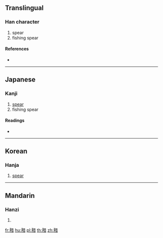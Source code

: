 {{character info/new}}
==Translingual==

===Han character===
{{Han char|rn=110|rad=矛|as=08|sn=13|four=14261|canj=NHTA}}

# spear
# fishing spear

====References====
* {{Han ref|kx=0822.260|dkj=23875|dj=1234.220|hdz=42767.070|uh=77E0|ud=30688|bh=DEE3|bd=57059}}

----

==Japanese==

===Kanji===
{{ja-kanji|grade=|rs=矛08}}

# [[spear]]
# fishing spear

====Readings====
* {{ja-readings|on=[[さく]] (saku), [[しゃく]] (shaku), [[ざく]] (zaku)|kun=[[ほこ]] (hoko)}}

----

==Korean==

===Hanja===
{{ko-hanja|hangeul=색|rv=saek|mr=saek}}

# [[spear]]

----

==Mandarin==

===Hanzi===
{{cmn-hanzi|pin=[[cè]] ([[ce4]])|wg=ts'e<sup>4</sup>}}

# {{defn|lang=cmn|sort=矛08}}

[[fr:矠]]
[[hu:矠]]
[[pl:矠]]
[[th:矠]]
[[zh:矠]]